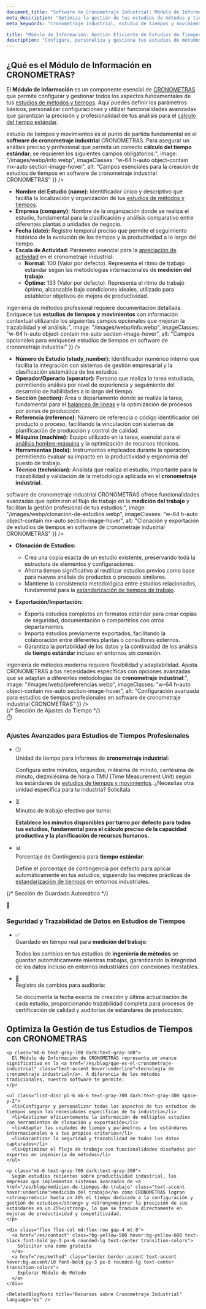 ```yaml
---
document_title: "Software de Cronometraje Industrial: Módulo de Información para Gestión de Estudios de Tiempos y Cálculo de Tiempo Estándar | CRONOMETRAS"
meta_description: "Optimiza la gestión de tus estudios de métodos y tiempos con el módulo de Información de CRONOMETRAS. Configura campos esenciales, personaliza parámetros y utiliza funcionalidades avanzadas para un cálculo preciso del tiempo estándar."
meta_keywords: "cronometraje industrial, estudio de tiempos y movimientos, métodos y tiempos, medición del trabajo, tiempo estándar, cálculo tiempo estándar, ingeniería de métodos, software cronometraje industrial, creación de estudios, edición de estudios, campos obligatorios, campos opcionales, clonación de estudios, exportación de estudios, configuración de tiempos"

title: "Módulo de Información: Gestión Eficiente de Estudios de Tiempos"
description: "Configura, personaliza y gestiona tus estudios de métodos y tiempos con todas las herramientas necesarias para un análisis profesional y preciso."
---
```


<div class="bg-white dark:bg-gray-800 rounded-lg shadow-lg p-8 mb-12">
  <h2 class="text-2xl font-bold mb-4 text-gray-800 dark:text-white">¿Qué es el Módulo de Información en CRONOMETRAS?</h2>

  <p class="mb-6 text-gray-700 dark:text-gray-300">
    El <strong>Módulo de Información</strong> es un componente esencial de <a href="/es/features" class="text-accent hover:underline">CRONOMETRAS</a> que permite configurar y gestionar todos los aspectos fundamentales de tus <a href="/es/blog/como-se-realiza-un-estudio-de-tiempos-y-movimientos-con-cronometro" class="text-accent hover:underline">estudios de métodos y tiempos</a>. Aquí puedes definir los parámetros básicos, personalizar configuraciones y utilizar funcionalidades avanzadas que garantizan la precisión y profesionalidad de tus análisis para el <a href="/es/blog/importancia-tiempo-estandar-productividad-rentabilidad" class="text-accent hover:underline">cálculo del tiempo estándar</a>.
  </p>
</div>

<Section
  section={{
    title: "Creación y Edición de Estudios de Métodos y Tiempos: Campos Esenciales para el Cronometraje Industrial",
    content: "La creación de un <strong>estudio de tiempos y movimientos</strong> es el punto de partida fundamental en el <strong>software de cronometraje industrial</strong> CRONOMETRAS. Para asegurar un análisis preciso y profesional que permita un correcto <strong>cálculo del tiempo estándar</strong>, se requieren los siguientes campos obligatorios:",
    image: "/images/webp/info.webp",
    imageClasses: "w-64 h-auto object-contain mx-auto section-image-hover",
    alt: "Campos esenciales para la creación de estudios de tiempos en software de cronometraje industrial CRONOMETRAS"
  }}
/>

*   **Nombre del Estudio (name):** Identificador único y descriptivo que facilita la localización y organización de tus <a href="/es/blog/importancia-del-estudio-de-metodos-y-tiempos-de-trabajo" class="text-accent hover:underline">estudios de métodos y tiempos</a>.
*   **Empresa (company):** Nombre de la organización donde se realiza el estudio, fundamental para la clasificación y análisis comparativo entre diferentes plantas o unidades de negocio.
*   **Fecha (date):** Registro temporal preciso que permite el seguimiento histórico de la evolución de los tiempos y la productividad a lo largo del tiempo.
*   **Escala de Actividad:** Parámetro esencial para la <a href="/es/blog/la-apreciacion-de-la-actividad-en-el-cronometraje-industrial" class="text-accent hover:underline">apreciación de actividad</a> en el cronometraje industrial:
    *   **Normal:** 100 (Valor por defecto). Representa el ritmo de trabajo estándar según las metodologías internacionales de <strong>medición del trabajo</strong>.
    *   **Óptima:** 133 (Valor por defecto). Representa el ritmo de trabajo óptimo, alcanzable bajo condiciones ideales, utilizado para establecer objetivos de mejora de productividad.

<Section
  section={{
    title: "Campos Opcionales: Enriquecimiento de Datos para Estudios de Tiempos Completos",
    content:
      "La <strong>ingeniería de métodos</strong> profesional requiere documentación detallada. Enriquece tus <strong>estudios de tiempos y movimientos</strong> con información contextual utilizando los siguientes campos opcionales que mejoran la trazabilidad y el análisis:",
    image: "/images/webp/info.webp",
        imageClasses: "w-64 h-auto object-contain mx-auto section-image-hover",
    alt: "Campos opcionales para enriquecer estudios de tiempos en software de cronometraje industrial"
  }}
/>

*   **Número de Estudio (study_number):** Identificador numérico interno que facilita la integración con sistemas de gestión empresarial y la clasificación sistemática de los estudios.
*   **Operador/Operario (operator):** Persona que realiza la tarea estudiada, permitiendo análisis por nivel de experiencia y seguimiento del desarrollo de habilidades a lo largo del tiempo.
*   **Sección (section):** Área o departamento donde se realiza la tarea, fundamental para el <a href="/es/blog/balanceo-de-lineas-optimizando-la-eficiencia-en-procesos-de-manufactura" class="text-accent hover:underline">balanceo de líneas</a> y la optimización de procesos por zonas de producción.
*   **Referencia (reference):** Número de referencia o código identificador del producto o proceso, facilitando la vinculación con sistemas de planificación de producción y control de calidad.
*   **Máquina (machine):** Equipo utilizado en la tarea, esencial para el <a href="/es/blog/trabajos-hombre-maquina-como-calcular-y-minimizar-las-interferencias-guia-practica-y-metodos-eficaces" class="text-accent hover:underline">análisis hombre-máquina</a> y la optimización de recursos técnicos.
*   **Herramientas (tools):** Instrumentos empleados durante la operación, permitiendo evaluar su impacto en la productividad y ergonomía del puesto de trabajo.
*   **Técnico (technician):** Analista que realiza el estudio, importante para la trazabilidad y validación de la metodología aplicada en el <strong>cronometraje industrial</strong>.



<Section
  section={{
    title: "Clonación y Exportación: Funcionalidades Avanzadas para la Gestión de Estudios de Tiempos",
    content: "El <strong>software de cronometraje industrial</strong> CRONOMETRAS ofrece funcionalidades avanzadas que optimizan el flujo de trabajo en la <strong>medición del trabajo</strong> y facilitan la gestión profesional de tus estudios:",
    image: "/images/webp/clonacion-de-estudios.webp",
    imageClasses: "w-64 h-auto object-contain mx-auto section-image-hover",
    alt: "Clonación y exportación de estudios de tiempos en software de cronometraje industrial CRONOMETRAS"
  }}
/>

*   **Clonación de Estudios:**
    *   Crea una copia exacta de un estudio existente, preservando toda la estructura de elementos y configuraciones.
    *   Ahorra tiempo significativo al reutilizar estudios previos como base para nuevos análisis de productos o procesos similares.
    *   Mantiene la consistencia metodológica entre estudios relacionados, fundamental para la <a href="/es/blog/como-estandarizar-los-tiempos-de-trabajo-en-la-industria" class="text-accent hover:underline">estandarización de tiempos de trabajo</a>.

*   **Exportación/Importación:**
    *   Exporta estudios completos en formatos estándar para crear copias de seguridad, documentación o compartirlos con otros departamentos.
    *   Importa estudios previamente exportados, facilitando la colaboración entre diferentes plantas o consultores externos.
    *   Garantiza la portabilidad de los datos y la continuidad de los análisis de <strong>tiempo estándar</strong> incluso en entornos sin conexión.

<Section
  section={{
    title: "Configuración Avanzada: Personalización para Estudios de Tiempos Profesionales",
    content: "La <strong>ingeniería de métodos</strong> moderna requiere flexibilidad y adaptabilidad. Ajusta CRONOMETRAS a tus necesidades específicas con opciones avanzadas que se adaptan a diferentes metodologías de <strong>cronometraje industrial</strong>:",
    image: "/images/webp/preferencias.webp",
    imageClasses: "w-64 h-auto object-contain mx-auto section-image-hover",
    alt: "Configuración avanzada para estudios de tiempos profesionales en software de cronometraje industrial CRONOMETRAS"
  }}
/>

<div className="settings-container">
  {/* Sección de Ajustes de Tiempo */}
  <div className="settings-card">
    <div className="settings-header">
      <div className="settings-icon">⏱️</div>
      <h3 className="settings-title">Ajustes Avanzados para Estudios de Tiempos Profesionales</h3>
    </div>
    <div className="settings-content">
      <ul className="settings-list">
        <li className="settings-item">
          <div className="item-icon">🕒</div>
          <div className="item-content">
            <span className="item-label">Unidad de tiempo para informes de <strong>cronometraje industrial</strong>:</span>
            <p className="item-description">Configura entre minutos, segundos, milésima de minuto, centésima de minuto, diezmilésima de hora o TMU (Time Measurement Unit) según los estándares de <a href="/es/blog/que-es-el-estudio-de-tiempos-y-movimientos" class="text-accent hover:underline">estudios de tiempos y movimientos</a>. <span className="highlight">¿Necesitas otra unidad específica para tu industria? Solicítala</span></p>
          </div>
        </li>
        <li className="settings-item highlight-item">
          <div className="item-icon">⏳</div>
          <div className="item-content">
            <span className="item-label">Minutos de trabajo efectivo por turno:</span>
            <p className="item-description"><strong>Establece los minutos disponibles por turno por defecto para todos tus estudios, fundamental para el cálculo preciso de la capacidad productiva y la planificación de recursos humanos.</strong></p>
          </div>
        </li>
        <li className="settings-item">
          <div className="item-icon">📊</div>
          <div className="item-content">
            <span className="item-label">Porcentaje de Contingencia para <strong>tiempo estándar</strong>:</span>
            <p className="item-description">Define el porcentaje de contingencia por defecto para aplicar automáticamente en tus estudios, siguiendo las mejores prácticas de <a href="/es/blog/como-estandarizar-los-tiempos-de-trabajo-en-la-industria" class="text-accent hover:underline">estandarización de tiempos</a> en entornos industriales.</p>
          </div>
        </li>
      </ul>
    </div>
  </div>

  {/* Sección de Guardado Automático */}
  <div className="settings-card">
    <div className="settings-header">
      <div className="settings-icon">💾</div>
      <h3 className="settings-title">Seguridad y Trazabilidad de Datos en Estudios de Tiempos</h3>
    </div>
    <div className="settings-content">
      <ul className="settings-list">
        <li className="settings-item">
          <div className="item-icon">✅</div>
          <div className="item-content">
            <span className="item-label">Guardado en tiempo real para <strong>medición del trabajo</strong>:</span>
            <p className="item-description">Todos los cambios en tus estudios de <strong>ingeniería de métodos</strong> se guardan automáticamente mientras trabajas, garantizando la integridad de los datos incluso en entornos industriales con conexiones inestables.</p>
          </div>
        </li>
        <li className="settings-item">
          <div className="item-icon">📆</div>
          <div className="item-content">
            <span className="item-label">Registro de cambios para auditoría:</span>
            <p className="item-description">Se documenta la fecha exacta de creación y última actualización de cada estudio, proporcionando trazabilidad completa para procesos de certificación de calidad y auditorías de estándares de producción.</p>
          </div>
        </li>
      </ul>
    </div>
  </div>
</div>

<div class="container mx-auto my-12 px-4">
  <div class="bg-white dark:bg-gray-800 rounded-lg shadow-lg p-8">
    <h2 class="text-2xl font-bold mb-6 text-gray-800 dark:text-white">Optimiza la Gestión de tus Estudios de Tiempos con CRONOMETRAS</h2>

    <p class="mb-6 text-gray-700 dark:text-gray-300">
      El Módulo de Información de CRONOMETRAS representa un avance significativo en la <a href="/es/blog/que-es-el-cronometraje-industrial" class="text-accent hover:underline">tecnología de cronometraje industrial</a>. A diferencia de los métodos tradicionales, nuestro software te permite:
    </p>

    <ul class="list-disc pl-6 mb-6 text-gray-700 dark:text-gray-300 space-y-2">
      <li>Configurar y personalizar todos los aspectos de tus estudios de tiempos según las necesidades específicas de tu industria</li>
      <li>Gestionar eficientemente la información de múltiples estudios con herramientas de clonación y exportación</li>
      <li>Adaptar las unidades de tiempo y parámetros a los estándares internacionales o a tus propios criterios</li>
      <li>Garantizar la seguridad y trazabilidad de todos los datos capturados</li>
      <li>Optimizar el flujo de trabajo con funcionalidades diseñadas por expertos en ingeniería de métodos</li>
    </ul>

    <p class="mb-6 text-gray-700 dark:text-gray-300">
      Según estudios recientes sobre productividad industrial, las empresas que implementan sistemas avanzados de <a href="/es/blog/medicion-de-tiempos-de-trabajo" class="text-accent hover:underline">medición del trabajo</a> como CRONOMETRAS logran <strong>reducir hasta un 40% el tiempo dedicado a la configuración y gestión de estudios</strong> y <strong>mejorar la precisión de sus estándares en un 25%</strong>, lo que se traduce directamente en mejoras de productividad y competitividad.
    </p>

    <div class="flex flex-col md:flex-row gap-4 mt-8">
      <a href="/es/contact" class="bg-yellow-500 hover:bg-yellow-600 text-black font-bold py-3 px-6 rounded-lg text-center transition-colors">
        Solicitar una demo gratuita
      </a>
      <a href="/es/method" class="border border-accent text-accent hover:bg-accent/10 font-bold py-3 px-6 rounded-lg text-center transition-colors">
        Explorar Módulo de Método
      </a>
    </div>

    <RelatedBlogPosts title="Recursos sobre Cronometraje Industrial" language="es" />
  </div>
</div>